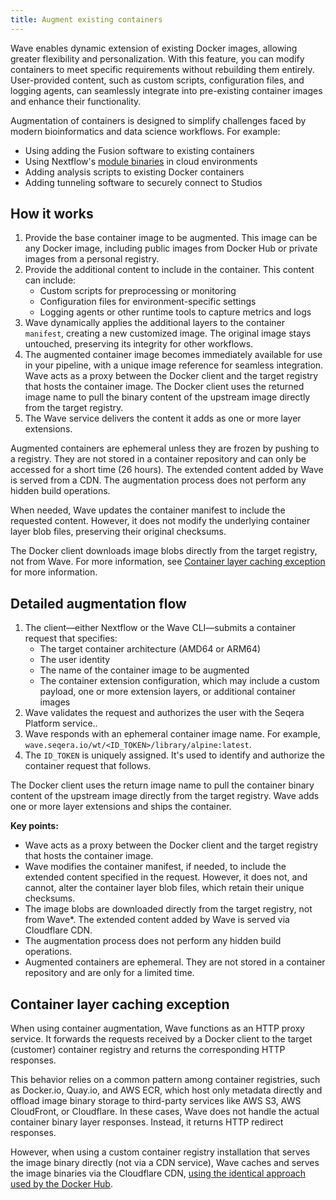 ```yaml
---
title: Augment existing containers
---
```


Wave enables dynamic extension of existing Docker images, allowing greater flexibility and personalization. With this feature, you can modify containers to meet specific requirements without rebuilding them entirely. User-provided content, such as custom scripts, configuration files, and logging agents, can seamlessly integrate into pre-existing container images and enhance their functionality.

Augmentation of containers is designed to simplify challenges faced by modern bioinformatics and data science workflows. For example:

- Using adding the Fusion software to existing containers
- Using Nextflow's [module binaries](https://nextflow.io/docs/latest/module.html#module-binaries) in cloud environments
- Adding analysis scripts to existing Docker containers
- Adding tunneling software to securely connect to Studios

## How it works

1. Provide the base container image to be augmented. This image can be any Docker image, including public images from Docker Hub or private images from a personal registry.
2. Provide the additional content to include in the container. This content can include:
    - Custom scripts for preprocessing or monitoring
    - Configuration files for environment-specific settings
    - Logging agents or other runtime tools to capture metrics and logs
3. Wave dynamically applies the additional layers to the container `manifest`, creating a new customized image. The original image stays untouched, preserving its integrity for other workflows.
4. The augmented container image becomes immediately available for use in your pipeline, with a unique image reference for seamless integration. Wave acts as a proxy between the Docker client and the target registry that hosts the container image. The Docker client uses the returned image name to pull the binary content of the upstream image directly from the target registry.
5. The Wave service delivers the content it adds as one or more layer extensions.

Augmented containers are ephemeral unless they are frozen by pushing to a registry. They are not stored in a container repository and can only be accessed for a short time (26 hours). The extended content added by Wave is served from a CDN. The augmentation process does not perform any hidden build operations.

When needed, Wave updates the container manifest to include the requested content. However, it does not modify the underlying container layer blob files, preserving their original checksums.

The Docker client downloads image blobs directly from the target registry, not from Wave. For more information, see [Container layer caching exception](#container-layer-caching-exception) for more information.

## Detailed augmentation flow

1. The client—either Nextflow or the Wave CLI—submits a container request that specifies:
    - The target container architecture (AMD64 or ARM64)
    - The user identity
    - The name of the container image to be augmented
    - The container extension configuration, which may include a custom payload, one or more extension layers, or additional container images
2. Wave validates the request and authorizes the user with the Seqera Platform service..   
3. Wave responds with an ephemeral container image name. For example, `wave.seqera.io/wt/<ID_TOKEN>/library/alpine:latest`.
4. The `ID_TOKEN` is uniquely assigned. It's used to identify and authorize the container request that follows.

The Docker client uses the return image name to pull the container binary content of the upstream image directly from the target registry. Wave adds one or more layer extensions and ships the container.

<!--
// TODO Add diagram
-->

**Key points:**

- Wave acts as a proxy between the Docker client and the target registry that hosts the container image.
- Wave modifies the container manifest, if needed, to include the extended content specified in the request. However, it does not, and cannot, alter the container layer blob files, which retain their unique checksums.
- The image blobs are downloaded directly from the target registry, not from Wave*. The extended content added by Wave is served via Cloudflare CDN.
- The augmentation process does not perform any hidden build operations.
- Augmented containers are ephemeral. They are not stored in a container repository and are only for a limited time.

## Container layer caching exception

When using container augmentation, Wave functions as an HTTP proxy service. It forwards the requests received by a Docker client to the target (customer) container registry and returns the corresponding HTTP responses.

This behavior relies on a common pattern among container registries, such as Docker.io, Quay.io, and AWS ECR, which host only metadata directly and offload image binary storage to third-party services like AWS S3, AWS CloudFront, or Cloudflare.  In these cases, Wave does not handle the actual container binary layer responses. Instead, it returns HTTP redirect responses.

However, when using a custom container registry installation that serves the image binary directly (not via a CDN service), Wave caches and serves the image binaries via the Cloudflare CDN, [using the identical approach used by the Docker Hub](https://www.cloudflare.com/case-studies/docker/).

<!--
// TODO Add learn more
-->

